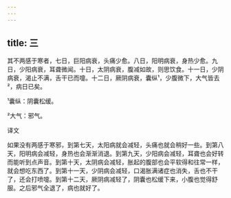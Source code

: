 ```yaml
---
---
---
```

title: 三
---




其不两感于寒者，七日，巨阳病衰，头痛少愈。八日，阳明病衰，身热少愈。九日，少阳病衰，耳聋微闻。十日，太阴病衰，腹减如故，则思饮食。十一日，少阴病衰，渴止不满，舌干已而嚏。十二日，厥阴病衰，囊纵¹，少腹微下，大气皆去²，病日已矣。

¹囊纵：阴囊松缓。

²大气：邪气。

译文

如果没有两感于寒邪，到第七天，太阳病就会减轻，头痛也就会稍好一些。到第八天，阳明病会减轻，身热也会渐渐消退。到第九天，少阳病会减轻，耳聋也会好转而能听到点声音。到第十天，太阴病会减轻，胀起的腹部也会平软得和往常一样，就会想吃东西了。到第十一天，少阴病会减轻，口渴胀满诸症也消失，舌也不干了，还会打喷嚏。到第十二天，厥阴病减轻了，阴囊也松缓下来，小腹也觉得舒服。之后邪气全退了，病也就好了。